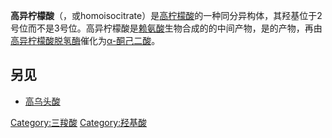 {{Chembox
| ImageFile = Homoisocitric acid.svg
| ImageSize = 200px
| IUPACName = 1-Hydroxy-1,2,4-butanetricarboxylic acid
| OtherNames = Homoisocitrate; 3-Carboxy-2-hydroxyadipic acid
| Section1 = {{Chembox Identifiers
|  CASNo = 
|  PubChem = 5119182
|  ChemSpiderID = 4293958
|  SMILES = O=C(O)CCC(C(=O)O)C(O)C(=O)O
|  InChI = 1/C7H10O7/c8-4(9)2-1-3(6(11)12)5(10)7(13)14/h3,5,10H,1-2H2,(H,8,9)(H,11,12)(H,13,14)
|  InChIKey = OEJZZCGRGVFWHK-UHFFFAOYAM
|  StdInChI = 1S/C7H10O7/c8-4(9)2-1-3(6(11)12)5(10)7(13)14/h3,5,10H,1-2H2,(H,8,9)(H,11,12)(H,13,14)
|  StdInChIKey = OEJZZCGRGVFWHK-UHFFFAOYSA-N
  }}
| Section2 = {{Chembox Properties
|  C=7|H=10|O=7
|  Appearance = 
|  Density = 
|  MeltingPt = 
|  BoilingPt = 
|  Solubility =
  }}
| Section3 = {{Chembox Hazards
|  MainHazards = 
|  FlashPt = 
|  Autoignition =
  }}
}}

'''高异柠檬酸'''（{{lang-en|Homoisocitric acid}}，或homoisocitrate）是[[高柠檬酸|高柠檬酸]]的一种同分异构体，其羟基位于2号位而不是3号位。高异柠檬酸是[[赖氨酸|赖氨酸]]生物合成的{{le|α-氨基己二酸途径|Alpha-aminoadipate pathway}}的中间产物，是{{le|高乌头酸水合酶|Homoaconitate hydratase}}的产物，再由[[高异柠檬酸脱氢酶|高异柠檬酸脱氢酶]]催化为[[α-酮己二酸|α-酮己二酸]]。

==另见==
* [[高乌头酸|高乌头酸]]

[[Category:三羧酸|Category:三羧酸]]
[[Category:羟基酸|Category:羟基酸]]